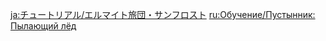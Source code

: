 {{Tutorial
|title    = Eremite Sunfrost
|subtitle = New Entry
|type     = Enemies
|icon     = Icon Tutorial Monster.png
|about    = Eremite Sunfrost
|image1   = Tutorial Eremite Sunfrost.png
|text1    = These agile warriors may be found in the many scattered mercenary groups that hail from the desert. They will unleash the ominous spirit sealed in their weapons after taking a certain amount of damage to {{Color|help|enter an Infused Form}} that greatly boosts their combat capabilities. Once this Infused Form ends, they will enter a weakened state for a time once this Infused Form ends.
|sort     = 2618
}}
<noinclude>
<!-- interwikis -->
[[ja:チュートリアル/エルマイト旅団・サンフロスト]]
[[ru:Обучение/Пустынник: Пылающий лёд]]
</noinclude>
